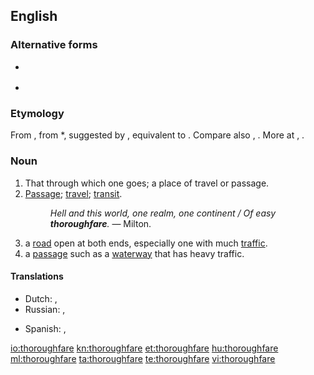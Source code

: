 ==English==

===Alternative forms===
* {{l|en|thoroughfair}} {{i|obsolete}}
* {{l|en|thorowfair}} {{i|obsolete}}

===Etymology===
From {{etyl|enm}} {{term|thurghfare|lang=enm}}, from {{etyl|ang}} *{{term||þurhfaru|a thoroughfare, passage through|lang=ang}}, suggested by {{term|þurhfaran||to go through, go over, traverse, pierce, pass through, pass beyond, transcend, penetrate|lang=ang}}, equivalent to {{prefix|thorough|fare}}. Compare also {{etyl|ang|-}} {{term|þurhfær||an inner secret place|lang=ang}}, {{etyl|de|-}} {{term|Durchfahrt||passage through, thoroughfare|lang=de}}. More at {{l|en|thorough}}, {{l|en|fare}}.

===Noun===
{{en-noun}}
# That through which one goes; a place of travel or passage.
# [[passage|Passage]]; [[travel]]; [[transit]].
#: ''Hell and this world, one realm, one continent / Of easy '''thoroughfare'''.'' ― Milton.
# a [[road]] open at both ends, especially one with much [[traffic]].
# a [[passage]] such as a [[waterway]] that has heavy traffic.

====Translations====
{{trans-top|a road open at both ends, especially one with much traffic}}
* Dutch: {{t|nl|doorgangsweg|m}}, {{t|nl|doorgaande weg}}
* Russian: {{t+|ru|магистраль|f}}, {{t|ru|оживлённая дорога|f}}
{{trans-mid}}
* Spanish: {{t|es|vía pública|f}}, {{t|es|vía de comunicación|f}}
{{trans-bottom}}

{{trans-top|a passage such as a waterway that has heavy traffic}}
{{trans-mid}}
{{trans-bottom}}

[[io:thoroughfare]]
[[kn:thoroughfare]]
[[et:thoroughfare]]
[[hu:thoroughfare]]
[[ml:thoroughfare]]
[[ta:thoroughfare]]
[[te:thoroughfare]]
[[vi:thoroughfare]]